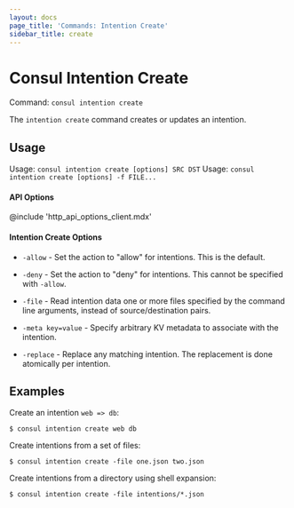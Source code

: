 ```yaml
---
layout: docs
page_title: 'Commands: Intention Create'
sidebar_title: create
---
```


# Consul Intention Create

Command: `consul intention create`

The `intention create` command creates or updates an intention.

## Usage

Usage: `consul intention create [options] SRC DST`
Usage: `consul intention create [options] -f FILE...`

#### API Options

@include 'http_api_options_client.mdx'

#### Intention Create Options

- `-allow` - Set the action to "allow" for intentions. This is the default.

- `-deny` - Set the action to "deny" for intentions. This cannot be specified
  with `-allow`.

- `-file` - Read intention data one or more files specified by the command
  line arguments, instead of source/destination pairs.

- `-meta key=value` - Specify arbitrary KV metadata to associate with the
  intention.

- `-replace` - Replace any matching intention. The replacement is done
  atomically per intention.

## Examples

Create an intention `web => db`:

```shell
$ consul intention create web db
```

Create intentions from a set of files:

```shell
$ consul intention create -file one.json two.json
```

Create intentions from a directory using shell expansion:

```shell
$ consul intention create -file intentions/*.json
```
